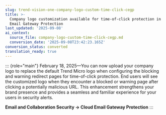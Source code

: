 ```yaml
---
slug: trend-vision-one-company-logo-custom-time-click-cegp
title: >-
  Company logo customization available for time-of-click protection in Cloud
  Email Gateway Protection
last_updated: '2025-09-08'
ai_context:
  source_file: company-logo-custom-time-click-cegp.md
  conversion_date: '2025-09-08T23:42:23.165Z'
conversion_status: converted
translation_ready: true
---
```


::: {role="main"}
February 18, 2025—You can now upload your company logo to replace the default Trend Micro logo when configuring the blocking and warning redirect pages for time-of-click protection. End users will see the customized logo when they encounter a blocked or warning page after clicking a potentially malicious URL. This enhancement strengthens your brand presence and provides a seamless and familiar experience for your users in security alerts.

**Email and Collaboration Security → Cloud Email Gateway Protection**
:::
